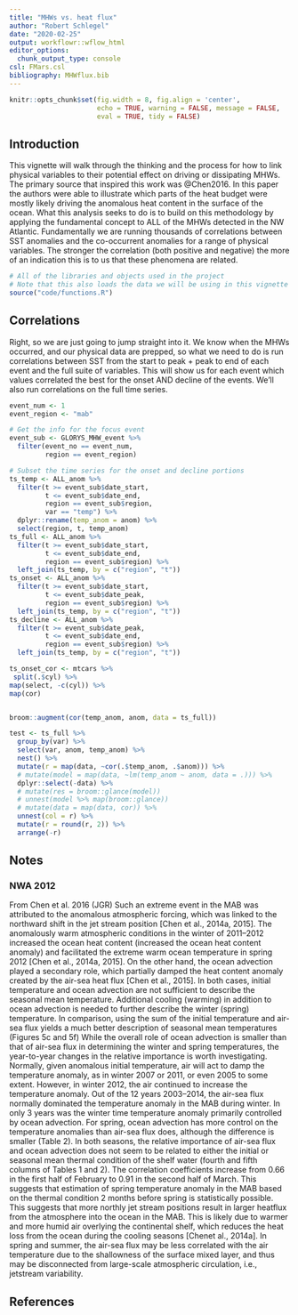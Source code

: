 ```yaml
---
title: "MHWs vs. heat flux"
author: "Robert Schlegel"
date: "2020-02-25"
output: workflowr::wflow_html
editor_options:
  chunk_output_type: console
csl: FMars.csl
bibliography: MHWflux.bib
---
```


```r
knitr::opts_chunk$set(fig.width = 8, fig.align = 'center',
                      echo = TRUE, warning = FALSE, message = FALSE, 
                      eval = TRUE, tidy = FALSE)
```

## Introduction

This vignette will walk through the thinking and the process for how to link physical variables to their potential effect on driving or dissipating MHWs. The primary source that inspired this work was @Chen2016. In this paper the authors were able to illustrate which parts of the heat budget were mostly likely driving the anomalous heat content in the surface of the ocean. What this analysis seeks to do is to build on this methodology by applying the fundamental concept to ALL of the MHWs detected in the NW Atlantic. Fundamentally we are running thousands of correlations between SST anomalies and the co-occurrent anomalies for a range of physical variables. The stronger the correlation (both positive and negative) the more of an indication this is to us that these phenomena are related.

```r
# All of the libraries and objects used in the project
# Note that this also loads the data we will be using in this vignette
source("code/functions.R")
```


## Correlations

Right, so we are just going to jump straight into it. We know when the MHWs occurred, and our physical data are prepped, so what we need to do is run correlations between SST from the start to peak + peak to end of each event and the full suite of variables. This will show us for each event which values correlated the best for the onset AND decline of the events. We'll also run correlations on the full time series.

```r

event_num <- 1
event_region <- "mab"

# Get the info for the focus event
event_sub <- GLORYS_MHW_event %>% 
  filter(event_no == event_num,
         region == event_region)

# Subset the time series for the onset and decline portions
ts_temp <- ALL_anom %>% 
  filter(t >= event_sub$date_start,
         t <= event_sub$date_end,
         region == event_sub$region, 
         var == "temp") %>% 
  dplyr::rename(temp_anom = anom) %>% 
  select(region, t, temp_anom)
ts_full <- ALL_anom %>% 
  filter(t >= event_sub$date_start,
         t <= event_sub$date_end,
         region == event_sub$region) %>% 
  left_join(ts_temp, by = c("region", "t"))
ts_onset <- ALL_anom %>% 
  filter(t >= event_sub$date_start,
         t <= event_sub$date_peak,
         region == event_sub$region) %>% 
  left_join(ts_temp, by = c("region", "t"))
ts_decline <- ALL_anom %>% 
  filter(t >= event_sub$date_peak,
         t <= event_sub$date_end,
         region == event_sub$region) %>% 
  left_join(ts_temp, by = c("region", "t"))

ts_onset_cor <- mtcars %>%
 split(.$cyl) %>% 
map(select, -c(cyl)) %>% 
map(cor)


broom::augment(cor(temp_anom, anom, data = ts_full))

test <- ts_full %>% 
  group_by(var) %>% 
  select(var, anom, temp_anom) %>% 
  nest() %>% 
  mutate(r = map(data, ~cor(.$temp_anom, .$anom))) %>% 
  # mutate(model = map(data, ~lm(temp_anom ~ anom, data = .))) %>% 
  dplyr::select(-data) %>%
  # mutate(res = broom::glance(model))
  # unnest(model %>% map(broom::glance))
  # mutate(data = map(data, cor)) %>% 
  unnest(col = r) %>% 
  mutate(r = round(r, 2)) %>% 
  arrange(-r)

```


## Notes

### NWA 2012

From Chen et al. 2016 (JGR)
Such an extreme event in the MAB was attributed to the anomalous atmospheric forcing, which was linked to the northward shift in the jet stream position [Chen et al., 2014a, 2015]. The anomalously warm atmospheric conditions in the winter of 2011–2012 increased the ocean heat content (increased the ocean heat content anomaly) and facilitated the extreme warm ocean temperature in spring 2012 [Chen et al., 2014a, 2015]. On the other hand, the ocean advection played a secondary role, which partially damped the heat content anomaly created by the air-sea heat flux [Chen et al., 2015].
In both cases, initial temperature and ocean advection are not sufficient to describe the seasonal mean temperature. Additional cooling (warming) in addition to ocean advection is needed to further describe the winter (spring) temperature. In comparison, using the sum of the initial temperature and air-sea flux yields a much better description of seasonal mean temperatures (Figures 5c and 5f)
While the overall role of ocean advection is smaller than that of air-sea flux in determining the winter and spring temperatures, the year-to-year changes in the relative importance is worth investigating.
Normally, given anomalous initial temperature, air will act to damp the temperature anomaly, as in winter 2007 or 2011, or even 2005 to some extent. However, in winter 2012, the air continued to increase the temperature anomaly.
Out of the 12 years 2003–2014, the air-sea flux normally dominated the temperature anomaly in the MAB during winter. In only 3 years was the winter time temperature anomaly primarily controlled by ocean advection.
For spring, ocean advection has more control on the temperature anomalies than air-sea flux does, although the difference is smaller (Table 2). In both seasons, the relative importance of air-sea flux and ocean advection does not seem to be related to either the initial or seasonal mean thermal condition of the shelf water (fourth and fifth columns of Tables 1 and 2).
The correlation coefficients increase from 0.66 in the first half of February to 0.91 in the second half of March. This suggests that estimation of spring temperature anomaly in the MAB  based  on  the  thermal  condition  2 months before spring is statistically possible.
This suggests that more northly jet stream positions result in larger heatflux from the atmosphere into the ocean in the MAB. This is likely due to warmer and more humid air overlying the continental shelf, which reduces the heat loss from the ocean during the cooling seasons [Chenet al., 2014a].
In spring and summer, the air-sea flux may be less correlated with the air temperature due to the shallowness of the surface mixed layer, and thus may be disconnected from large-scale atmospheric circulation, i.e., jetstream variability.

## References

